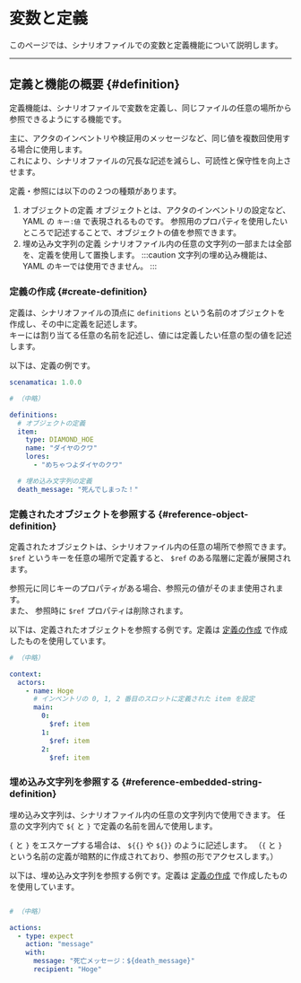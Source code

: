 # 変数と定義

このページでは、シナリオファイルでの変数と定義機能について説明します。

---

## 定義と機能の概要 {#definition}

定義機能は、シナリオファイルで変数を定義し、同じファイルの任意の場所から参照できるようにする機能です。

主に、アクタのインベントリや検証用のメッセージなど、同じ値を複数回使用する場合に使用します。  
これにより、シナリオファイルの冗長な記述を減らし、可読性と保守性を向上させます。

定義・参照には以下のの２つの種類があります。
1. オブジェクトの定義
  オブジェクトとは、アクタのインベントリの設定など、 YAML の `キー:値` で表現されるものです。
  参照用のプロパティを使用したいところで記述することで、オブジェクトの値を参照できます。
2. 埋め込み文字列の定義
  シナリオファイル内の任意の文字列の一部または全部を、定義を使用して置換します。
  :::caution
  文字列の埋め込み機能は、 YAML のキーでは使用できません。
  :::

### 定義の作成 {#create-definition}
  
定義は、シナリオファイルの頂点に `definitions` という名前のオブジェクトを作成し、その中に定義を記述します。  
キーには割り当てる任意の名前を記述し、値には定義したい任意の型の値を記述します。

以下は、定義の例です。

```yaml
scenamatica: 1.0.0

# （中略）

definitions:
  # オブジェクトの定義
  item:
    type: DIAMOND_HOE
    name: "ダイヤのクワ"
    lores:
      - "めちゃつよダイヤのクワ"

  # 埋め込み文字列の定義
  death_message: "死んでしまった！"

```

### 定義されたオブジェクトを参照する {#reference-object-definition}

定義されたオブジェクトは、シナリオファイル内の任意の場所で参照できます。  
`$ref` というキーを任意の場所で定義すると、 `$ref` のある階層に定義が展開されます。

参照元に同じキーのプロパティがある場合、参照元の値がそのまま使用されます。  
また、 参照時に `$ref` プロパティは削除されます。

以下は、定義されたオブジェクトを参照する例です。定義は [定義の作成](#create-definition) で作成したものを使用しています。

```yaml
# （中略）

context:
  actors:
    - name: Hoge
      # インベントリの 0, 1, 2 番目のスロットに定義された item を設定
      main:
        0:
          $ref: item
        1:
          $ref: item
        2:
          $ref: item

```

### 埋め込み文字列を参照する {#reference-embedded-string-definition}

埋め込み文字列は、シナリオファイル内の任意の文字列内で使用できます。
任意の文字列内で `${` と `}` で定義の名前を囲んで使用します。

`{` と `}` をエスケープする場合は、 `${{}` や `${}}` のように記述します。
（`{` と `}` という名前の定義が暗黙的に作成されており、参照の形でアクセスします。）

以下は、埋め込み文字列を参照する例です。定義は [定義の作成](#create-definition) で作成したものを使用しています。

```yaml

# （中略）

actions:
  - type: expect
    action: "message"
    with:
      message: "死亡メッセージ：${death_message}"
      recipient: "Hoge"

```
